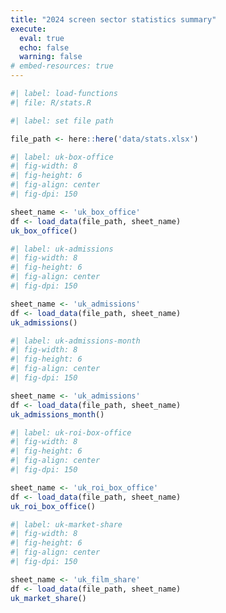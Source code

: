 ```yaml
---
title: "2024 screen sector statistics summary"
execute: 
  eval: true
  echo: false
  warning: false
# embed-resources: true
---
```


```r
#| label: load-functions
#| file: R/stats.R
```

```r
#| label: set file path

file_path <- here::here('data/stats.xlsx')
```

```r
#| label: uk-box-office
#| fig-width: 8
#| fig-height: 6
#| fig-align: center
#| fig-dpi: 150

sheet_name <- 'uk_box_office'
df <- load_data(file_path, sheet_name)
uk_box_office()
```

```r
#| label: uk-admissions
#| fig-width: 8
#| fig-height: 6
#| fig-align: center
#| fig-dpi: 150

sheet_name <- 'uk_admissions'
df <- load_data(file_path, sheet_name)
uk_admissions()
```

```r
#| label: uk-admissions-month
#| fig-width: 8
#| fig-height: 6
#| fig-align: center
#| fig-dpi: 150

sheet_name <- 'uk_admissions'
df <- load_data(file_path, sheet_name)
uk_admissions_month()
```

```r
#| label: uk-roi-box-office
#| fig-width: 8
#| fig-height: 6
#| fig-align: center
#| fig-dpi: 150

sheet_name <- 'uk_roi_box_office'
df <- load_data(file_path, sheet_name)
uk_roi_box_office()
```

```r
#| label: uk-market-share
#| fig-width: 8
#| fig-height: 6
#| fig-align: center
#| fig-dpi: 150

sheet_name <- 'uk_film_share'
df <- load_data(file_path, sheet_name)
uk_market_share()
```
